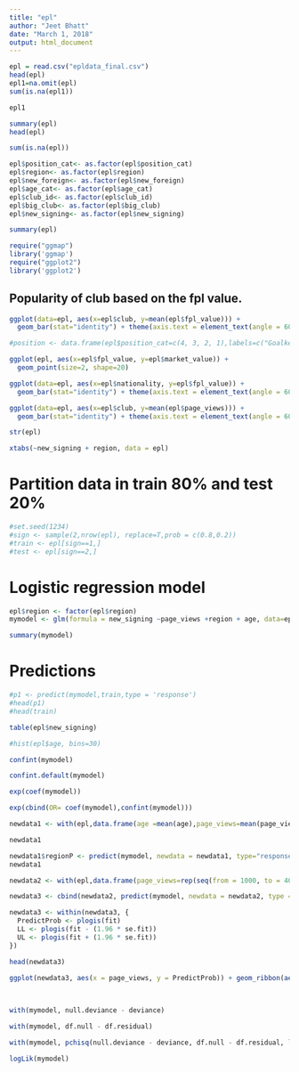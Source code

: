 ```yaml
---
title: "epl"
author: "Jeet Bhatt"
date: "March 1, 2018"
output: html_document
---
```


  ```r
epl = read.csv("epldata_final.csv")
head(epl)
epl1=na.omit(epl)
sum(is.na(epl1))

epl1
```

```r
summary(epl)
head(epl)
```

```r
sum(is.na(epl))
```


```r
epl$position_cat<- as.factor(epl$position_cat)
epl$region<- as.factor(epl$region)
epl$new_foreign<- as.factor(epl$new_foreign)
epl$age_cat<- as.factor(epl$age_cat)
epl$club_id<- as.factor(epl$club_id)
epl$big_club<- as.factor(epl$big_club)
epl$new_signing<- as.factor(epl$new_signing)
```


```r
summary(epl)
```

```r
require("ggmap")
library('ggmap')
require("ggplot2")
library('ggplot2')
```



## Popularity of club based on the fpl value.

```r
ggplot(data=epl, aes(x=epl$club, y=mean(epl$fpl_value))) +
  geom_bar(stat="identity") + theme(axis.text = element_text(angle = 60, hjust = 1))
```


```r
#position <- data.frame(epl$position_cat=c(4, 3, 2, 1),labels=c("Goalkeeper", "Defence", "Midfield", "Attacker"))
```




```r
ggplot(epl, aes(x=epl$fpl_value, y=epl$market_value)) +
  geom_point(size=2, shape=20)
```


```r
ggplot(data=epl, aes(x=epl$nationality, y=epl$fpl_value)) +
  geom_bar(stat="identity") + theme(axis.text = element_text(angle = 60, hjust = 1))
```



```r
ggplot(data=epl, aes(x=epl$club, y=mean(epl$page_views))) +
  geom_bar(stat="identity") + theme(axis.text = element_text(angle = 60, hjust = 1))
```


```r
str(epl)
```


```r
xtabs(~new_signing + region, data = epl)
```


# Partition data in train 80% and test 20%

```r
#set.seed(1234)
#sign <- sample(2,nrow(epl), replace=T,prob = c(0.8,0.2))
#train <- epl[sign==1,]
#test <- epl[sign==2,]

```

# Logistic regression model
```r
epl$region <- factor(epl$region)
mymodel <- glm(formula = new_signing ~page_views +region + age, data=epl, family = binomial)
```


```r
summary(mymodel)
```

# Predictions
```r
#p1 <- predict(mymodel,train,type = 'response')
#head(p1)
#head(train)
```

```r
table(epl$new_signing)
```

```r
#hist(epl$age, bins=30)
```


```r
confint(mymodel)
```

```r
confint.default(mymodel)
```


```r
exp(coef(mymodel))
```

```r
exp(cbind(OR= coef(mymodel),confint(mymodel)))
```

```r
newdata1 <- with(epl,data.frame(age =mean(age),page_views=mean(page_views),region = factor(1:4)))
```

```r
newdata1
```

```r
newdata1$regionP <- predict(mymodel, newdata = newdata1, type="response")
newdata1
```

```r
newdata2 <- with(epl,data.frame(page_views=rep(seq(from = 1000, to = 4000, length.out = 100),4), age = mean(age), region = factor(rep(1:4, each = 100))))
```

```r
newdata3 <- cbind(newdata2, predict(mymodel, newdata = newdata2, type = "link", se = TRUE))

newdata3 <- within(newdata3, {
  PredictProb <- plogis(fit)
  LL <- plogis(fit - (1.96 * se.fit))
  UL <- plogis(fit + (1.96 * se.fit))
})

head(newdata3)

```


```r
ggplot(newdata3, aes(x = page_views, y = PredictProb)) + geom_ribbon(aes(ymin = LL,
                                                                         ymax = UL, fill = region), alpha = 0.2) + geom_line(aes(colour = region),
                                                                                                                             size = 1)
```

```r
with(mymodel, null.deviance - deviance)
```

```r
with(mymodel, df.null - df.residual)
```

```r
with(mymodel, pchisq(null.deviance - deviance, df.null - df.residual, lower.tail = FALSE))
```

```r
logLik(mymodel)
```



